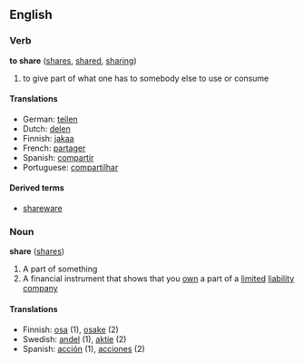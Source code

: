 ==English==
===Verb===
'''to share''' ([[shares]], [[shared]], [[sharing]])

# to give part of what one has to somebody else to use or consume

====Translations====
*German: [[teilen]]
*Dutch: [[delen]]
*Finnish: [[jakaa]]
*French: [[partager]]
*Spanish: [[compartir]]
*Portuguese: [[compartilhar]]

====Derived terms====
*[[shareware]]

===Noun===
'''share''' ([[shares]])

#A part of something
#A financial instrument that shows that you [[own]] a part of a [[limited]] [[liability]] [[company]]

====Translations====
*Finnish: [[osa]] (1), [[osake]] (2)
*Swedish: [[andel]] (1), [[aktie]] (2)
*Spanish: [[acción]] (1), [[acciones]] (2)